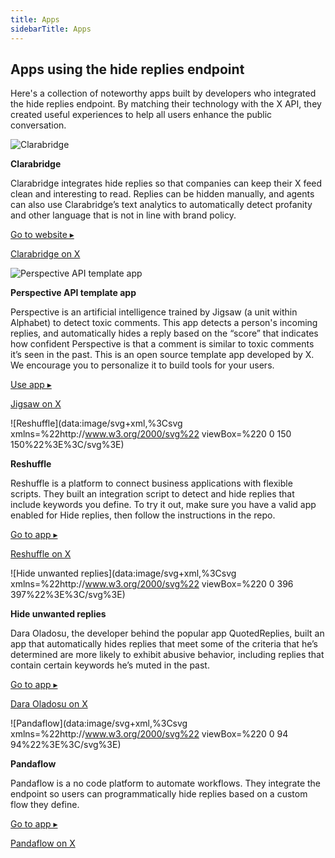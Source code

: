 ---
title: Apps
sidebarTitle: Apps
---


## Apps using the hide replies endpoint

Here's a collection of noteworthy apps built by developers who integrated the hide replies endpoint. By matching their technology with the X API, they created useful experiences to help all users enhance the public conversation.

 ![Clarabridge](https://cdn.cms-twdigitalassets.com/content/dam/developer-twitter/hide-replies/clarabridge.jpg.twimg.1920.jpg)

**Clarabridge**

Clarabridge integrates hide replies so that companies can keep their X feed clean and interesting to read. Replies can be hidden manually, and agents can also use Clarabridge’s text analytics to automatically detect profanity and other language that is not in line with brand policy.

[Go to website ▸](https://www.clarabridge.com/ "Go to website ▸")

[Clarabridge on X](https://x.com/Clarabridge "Clarabridge on X")

 ![Perspective API template app](https://cdn.cms-twdigitalassets.com/content/dam/developer-twitter/hide-replies/perspective-logo.png.twimg.1920.png)

**Perspective API template app**

Perspective is an artificial intelligence trained by Jigsaw (a unit within Alphabet) to detect toxic comments. This app detects a person's incoming replies, and automatically hides a reply based on the “score” that indicates how confident Perspective is that a comment is similar to toxic comments it’s seen in the past. This is an open source template app developed by X. We encourage you to personalize it to build tools for your users.

[Use app ▸](https://quintessential-yoke.glitch.me "Use app ▸")

[Jigsaw on X](https://x.com/jigsaw "Jigsaw on X")

 ![Reshuffle](data:image/svg+xml,%3Csvg xmlns=%22http://www.w3.org/2000/svg%22 viewBox=%220 0 150 150%22%3E%3C/svg%3E)

**Reshuffle**

Reshuffle is a platform to connect business applications with flexible scripts. They built an integration script to detect and hide replies that include keywords you define. To try it out, make sure you have a valid app enabled for Hide replies, then follow the instructions in the repo.

[Go to app ▸](https://github.com/reshufflehq/reshuffle "Go to app ▸")

[Reshuffle on X](https://x.com/reshufflehq "Reshuffle on X")

 ![Hide unwanted replies](data:image/svg+xml,%3Csvg xmlns=%22http://www.w3.org/2000/svg%22 viewBox=%220 0 396 397%22%3E%3C/svg%3E)

**Hide unwanted replies**

Dara Oladosu, the developer behind the popular app QuotedReplies, built an app that automatically hides replies that meet some of the criteria that he’s determined are more likely to exhibit abusive behavior, including replies that contain certain keywords he’s muted in the past.

[Go to app ▸](https://hideunwantedreplies.com/ "Go to app ▸")

[Dara Oladosu on X](https://x.com/dara_tobi "Dara Oladosu on X")

 ![Pandaflow](data:image/svg+xml,%3Csvg xmlns=%22http://www.w3.org/2000/svg%22 viewBox=%220 0 94 94%22%3E%3C/svg%3E)

**Pandaflow**

Pandaflow is a no code platform to automate workflows. They integrate the endpoint so users can programmatically hide replies based on a custom flow they define.

[Go to app ▸](https://pandaflow.io/ "Go to app ▸")

[Pandaflow on X](https://x.com/pandaflowio "Pandaflow on X")

